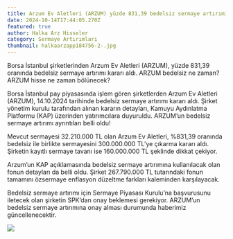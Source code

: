 ```yaml
---
title: Arzum Ev Aletleri (ARZUM) yüzde 831,39 bedelsiz sermaye artırımı kararı aldı!
date: 2024-10-14T17:44:05.270Z
featured: true
author: Halka Arz Hisseler
category: Sermaye Artırımları
thumbnail: halkaarzapp184756-2-.jpg
---
```

Borsa İstanbul şirketlerinden Arzum Ev Aletleri (ARZUM), yüzde 831,39 oranında bedelsiz sermaye artırımı kararı aldı. ARZUM bedelsiz ne zaman? ARZUM hisse ne zaman bölünecek?

Borsa İstanbul pay piyasasında işlem gören şirketlerden Arzum Ev Aletleri (ARZUM), 14.10.2024 tarihinde bedelsiz sermaye artırımı kararı aldı. Şirket yönetim kurulu tarafından alınan kararın detayları, Kamuyu Aydınlatma Platformu (KAP) üzerinden yatırımcılara duyuruldu. ARZUM’un bedelsiz sermaye artırımı ayrıntıları belli oldu!

Mevcut sermayesi 32.210.000 TL olan Arzum Ev Aletleri, %831,39 oranında bedelsiz ile birlikte sermayesini 300.000.000 TL’ye çıkarma kararı aldı. Şirketin kayıtlı sermaye tavanı ise 160.000.000 TL şeklinde dikkat çekiyor.

Arzum’un KAP açıklamasında bedelsiz sermaye artırımına kullanılacak olan fonun detayları da belli oldu. Şirket 267.790.000 TL tutarındaki fonun tamamını özsermaye enflasyon düzeltme farkları kaleminden karşılayacak.

Bedelsiz sermaye artırımı için Sermaye Piyasası Kurulu’na başvurusunu iletecek olan şirketin SPK’dan onay beklemesi gerekiyor. ARZUM’un bedelsiz sermaye artırımına onay alması durumunda haberimiz güncellenecektir.

![](arzumbedelsiz2024.jpg)